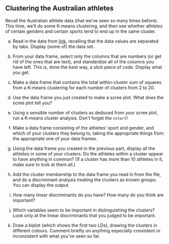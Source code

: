 ##  Clustering the Australian athletes


 Recall the Australian athlete data (that we've seen so many
times before). This time, we'll do some K-means clustering, and then
see whether athletes of certain genders and certain sports tend to end
up in the same cluster.



(a) Read in the data from
[link](https://ritsokiguess.site/datafiles/ais.txt), recalling
that the data values are separated by tabs. Display (some of) the
data set.


(b) From your data frame, select only the columns that are numbers
(or get rid of the ones that are text), and standardize all of the
columns you have left. This is, done the best way, a slick piece of
code. Display what you get.


(c) Make a data frame that contains the total within-cluster sum
of squares from a K-means clustering for each number of clusters
from 2 to 20.


(d) Use the data frame you just created to make a scree plot. What
does the scree plot tell you?


(e) Using a sensible number of clusters as deduced from your scree
plot, run a K-means cluster analysis. Don't forget the
`nstart`! 


(f) Make a data frame consisting of the athletes' sport and
gender, and which of your clusters they belong to, taking the
appropriate things from the appropriate one of your data frames.


(g) Using the data frame you created in the previous part, display
all the athletes in some of your clusters. Do the athletes within a
cluster appear to have anything in common? (If a cluster has more
than 10 athletes in it, make sure to look at them all.)


(h) Add the cluster membership to the data frame you read in from
the file, and do a discriminant analysis treating the clusters as
known groups. You can display the output.


(i) How many linear discriminants do you have? How many do you
think are important?


(j) Which variables seem to be important in distinguishing the
clusters? Look only at the linear discriminants that you judged to
be important.


(k) Draw a biplot (which shows the first two LDs), drawing the
clusters in different colours. Comment briefly on anything
especially consistent or inconsistent with what you've seen so far.



